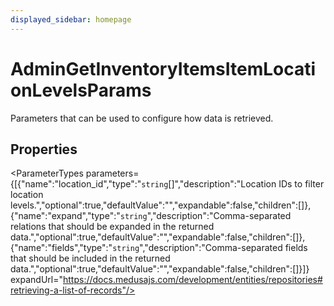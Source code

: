 ```yaml
---
displayed_sidebar: homepage
---
```



# AdminGetInventoryItemsItemLocationLevelsParams

Parameters that can be used to configure how data is retrieved.

## Properties

<ParameterTypes parameters={[{"name":"location_id","type":"`string`[]","description":"Location IDs to filter location levels.","optional":true,"defaultValue":"","expandable":false,"children":[]},{"name":"expand","type":"`string`","description":"Comma-separated relations that should be expanded in the returned data.","optional":true,"defaultValue":"","expandable":false,"children":[]},{"name":"fields","type":"`string`","description":"Comma-separated fields that should be included in the returned data.","optional":true,"defaultValue":"","expandable":false,"children":[]}]} expandUrl="https://docs.medusajs.com/development/entities/repositories#retrieving-a-list-of-records"/>
